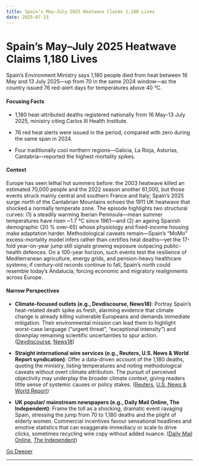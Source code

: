 ```yaml
---
title: Spain’s May–July 2025 Heatwave Claims 1,180 Lives
date: 2025-07-15
---
```


# Spain’s May–July 2025 Heatwave Claims 1,180 Lives

Spain’s Environment Ministry says 1,180 people died from heat between 16 May and 13 July 2025—up from 70 in the same 2024 window—as the country issued 76 red-alert days for temperatures above 40 °C.

#### Focusing Facts

- 1,180 heat-attributed deaths registered nationally from 16 May–13 July 2025, ministry citing Carlos III Health Institute.

- 76 red heat alerts were issued in the period, compared with zero during the same span in 2024.

- Four traditionally cool northern regions—Galicia, La Rioja, Asturias, Cantabria—reported the highest mortality spikes.

#### Context

Europe has seen lethal hot summers before: the 2003 heatwave killed an estimated 70,000 people and the 2022 season another 61,000, but those events struck mainly central and southern France and Italy; Spain’s 2025 surge north of the Cantabrian Mountains echoes the 1911 UK heatwave that shocked a normally temperate zone. The episode highlights two structural curves: (1) a steadily warming Iberian Peninsula—mean summer temperatures have risen ~1.7 °C since 1961—and (2) an ageing Spanish demographic (20 % over-65) whose physiology and fixed-income housing make adaptation harder. Methodological caveats remain—Spain’s “MoMo” excess-mortality model infers rather than certifies heat deaths—yet the 17-fold year-on-year jump still signals growing exposure outpacing public-health defences. On a 100-year horizon, such events test the resilience of Mediterranean agriculture, energy grids, and pension-heavy healthcare systems; if century-old records continue to fall, Spain’s north could resemble today’s Andalucía, forcing economic and migratory realignments across Europe.

#### Narrow Perspectives

- **Climate-focused outlets (e.g., Devdiscourse, News18)**: Portray Spain’s heat-related death spike as fresh, alarming evidence that climate change is already killing vulnerable Europeans and demands immediate mitigation. Their environmental mission can lead them to highlight worst-case language (“urgent threat”, “exceptional intensity”) and downplay remaining scientific uncertainties to spur action. ([Devdiscourse](https://www.devdiscourse.com/article/science-environment/3503934-rising-heat-claims-lives-as-spain-swelters), [News18](https://www.news18.com/world/over-1100-people-dead-in-spain-due-to-heatwaves-in-past-two-months-ws-l-9440392.html))

- **Straight international wire services (e.g., Reuters, U.S. News & World Report syndication)**: Offer a data-driven account of the 1,180 deaths, quoting the ministry, listing temperatures and noting methodological caveats without overt climate attribution. The pursuit of perceived objectivity may underplay the broader climate context, giving readers little sense of systemic causes or policy stakes. ([Reuters](https://www.reuters.com/sustainability/climate-energy/heatwaves-spain-caused-1180-deaths-past-two-months-ministry-says-2025-07-14/), [U.S. News & World Report](https://www.usnews.com/news/world/articles/2025-07-14/heatwaves-in-spain-caused-1-180-deaths-in-past-two-months-ministry-says))

- **UK popular/ mainstream newspapers (e.g., Daily Mail Online, The Independent)**: Frame the toll as a shocking, dramatic event ravaging Spain, stressing the jump from 70 to 1,180 deaths and the plight of elderly women. Commercial incentives favour sensational headlines and emotive statistics that can exaggerate immediacy or scale to drive clicks, sometimes recycling wire copy without added nuance. ([Daily Mail Online](https://www.dailymail.co.uk/wires/reuters/article-14904097/Heatwaves-Spain-caused-1-180-deaths-past-two-months-ministry-says.html), [The Independent](https://www.independent.co.uk/news/world/europe/spain-heatwave-deaths-weather-temperatures-b2788692.html))


[Go Deeper](https://www.perplexity.ai/search?q=Spain%E2%80%99s+May%E2%80%93July+2025+Heatwave+Claims+1%2C180+Lives)

---

<a id='google-confirms-chromeosandroid-merger-into-one-unified-os'></a>
